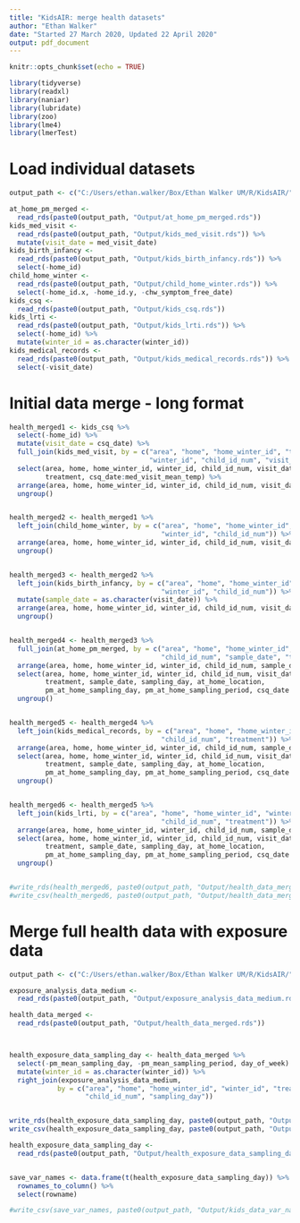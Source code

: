 ```yaml
---
title: "KidsAIR: merge health datasets"
author: "Ethan Walker"
date: "Started 27 March 2020, Updated 22 April 2020"
output: pdf_document
---
```


```r
knitr::opts_chunk$set(echo = TRUE)
```

```r
library(tidyverse)
library(readxl)
library(naniar)
library(lubridate)
library(zoo)
library(lme4)
library(lmerTest)
```

# Load individual datasets
```r
output_path <- c("C:/Users/ethan.walker/Box/Ethan Walker UM/R/KidsAIR/")

at_home_pm_merged <- 
  read_rds(paste0(output_path, "Output/at_home_pm_merged.rds"))
kids_med_visit <- 
  read_rds(paste0(output_path, "Output/kids_med_visit.rds")) %>% 
  mutate(visit_date = med_visit_date) 
kids_birth_infancy <- 
  read_rds(paste0(output_path, "Output/kids_birth_infancy.rds")) %>% 
  select(-home_id)
child_home_winter <- 
  read_rds(paste0(output_path, "Output/child_home_winter.rds")) %>% 
  select(-home_id.x, -home_id.y, -chw_symptom_free_date)
kids_csq <- 
  read_rds(paste0(output_path, "Output/kids_csq.rds"))
kids_lrti <- 
  read_rds(paste0(output_path, "Output/kids_lrti.rds")) %>% 
  select(-home_id) %>% 
  mutate(winter_id = as.character(winter_id))
kids_medical_records <- 
  read_rds(paste0(output_path, "Output/kids_medical_records.rds")) %>% 
  select(-visit_date)
```


# Initial data merge - long format
```r
health_merged1 <- kids_csq %>% 
  select(-home_id) %>% 
  mutate(visit_date = csq_date) %>% 
  full_join(kids_med_visit, by = c("area", "home", "home_winter_id", "treatment",
                                   "winter_id", "child_id_num", "visit_date")) %>% 
  select(area, home, home_winter_id, winter_id, child_id_num, visit_date,
         treatment, csq_date:med_visit_mean_temp) %>% 
  arrange(area, home, home_winter_id, winter_id, child_id_num, visit_date) %>% 
  ungroup()


health_merged2 <- health_merged1 %>% 
  left_join(child_home_winter, by = c("area", "home", "home_winter_id", "treatment",
                                      "winter_id", "child_id_num")) %>% 
  arrange(area, home, home_winter_id, winter_id, child_id_num, visit_date) %>% 
  ungroup()


health_merged3 <- health_merged2 %>% 
  left_join(kids_birth_infancy, by = c("area", "home", "home_winter_id", "treatment",
                                      "winter_id", "child_id_num")) %>% 
  mutate(sample_date = as.character(visit_date)) %>% 
  arrange(area, home, home_winter_id, winter_id, child_id_num, visit_date) %>% 
  ungroup()


health_merged4 <- health_merged3 %>% 
  full_join(at_home_pm_merged, by = c("area", "home", "home_winter_id", "winter_id", 
                                      "child_id_num", "sample_date", "treatment")) %>% 
  arrange(area, home, home_winter_id, winter_id, child_id_num, sample_date) %>% 
  select(area, home, home_winter_id, winter_id, child_id_num, visit_date,
         treatment, sample_date, sampling_day, at_home_location, 
         pm_at_home_sampling_day, pm_at_home_sampling_period, csq_date:at_home) %>% 
  ungroup()


health_merged5 <- health_merged4 %>% 
  left_join(kids_medical_records, by = c("area", "home", "home_winter_id", "winter_id", 
                                      "child_id_num", "treatment")) %>% 
  arrange(area, home, home_winter_id, winter_id, child_id_num, sample_date) %>% 
  select(area, home, home_winter_id, winter_id, child_id_num, visit_date,
         treatment, sample_date, sampling_day, at_home_location, 
         pm_at_home_sampling_day, pm_at_home_sampling_period, csq_date:med_rec_comments) %>% 
  ungroup()


health_merged6 <- health_merged5 %>% 
  left_join(kids_lrti, by = c("area", "home", "home_winter_id", "winter_id", 
                                      "child_id_num", "treatment")) %>% 
  arrange(area, home, home_winter_id, winter_id, child_id_num, sample_date) %>% 
  select(area, home, home_winter_id, winter_id, child_id_num, visit_date,
         treatment, sample_date, sampling_day, at_home_location, 
         pm_at_home_sampling_day, pm_at_home_sampling_period, csq_date:lrti_professional_comments) %>% 
  ungroup() 


#write_rds(health_merged6, paste0(output_path, "Output/health_data_merged.rds"))
#write_csv(health_merged6, paste0(output_path, "Output/health_data_merged.csv"))
```


# Merge full health data with exposure data
```r
output_path <- c("C:/Users/ethan.walker/Box/Ethan Walker UM/R/KidsAIR/")

exposure_analysis_data_medium <- 
  read_rds(paste0(output_path, "Output/exposure_analysis_data_medium.rds")) 

health_data_merged <- 
  read_rds(paste0(output_path, "Output/health_data_merged.rds"))



health_exposure_data_sampling_day <- health_data_merged %>% 
  select(-pm_mean_sampling_day, -pm_mean_sampling_period, day_of_week) %>% 
  mutate(winter_id = as.character(winter_id)) %>% 
  right_join(exposure_analysis_data_medium,
            by = c("area", "home", "home_winter_id", "winter_id", "treatment",
                   "child_id_num", "sampling_day"))


write_rds(health_exposure_data_sampling_day, paste0(output_path, "Output/health_exposure_data_sampling_day.rds"))
write_csv(health_exposure_data_sampling_day, paste0(output_path, "Output/health_exposure_data_sampling_day.csv"))
```

```r
health_exposure_data_sampling_day <- 
  read_rds(paste0(output_path, "Output/health_exposure_data_sampling_day.rds"))


save_var_names <- data.frame(t(health_exposure_data_sampling_day)) %>% 
  rownames_to_column() %>% 
  select(rowname)

#write_csv(save_var_names, paste0(output_path, "Output/kids_data_var_names.csv"))
```

